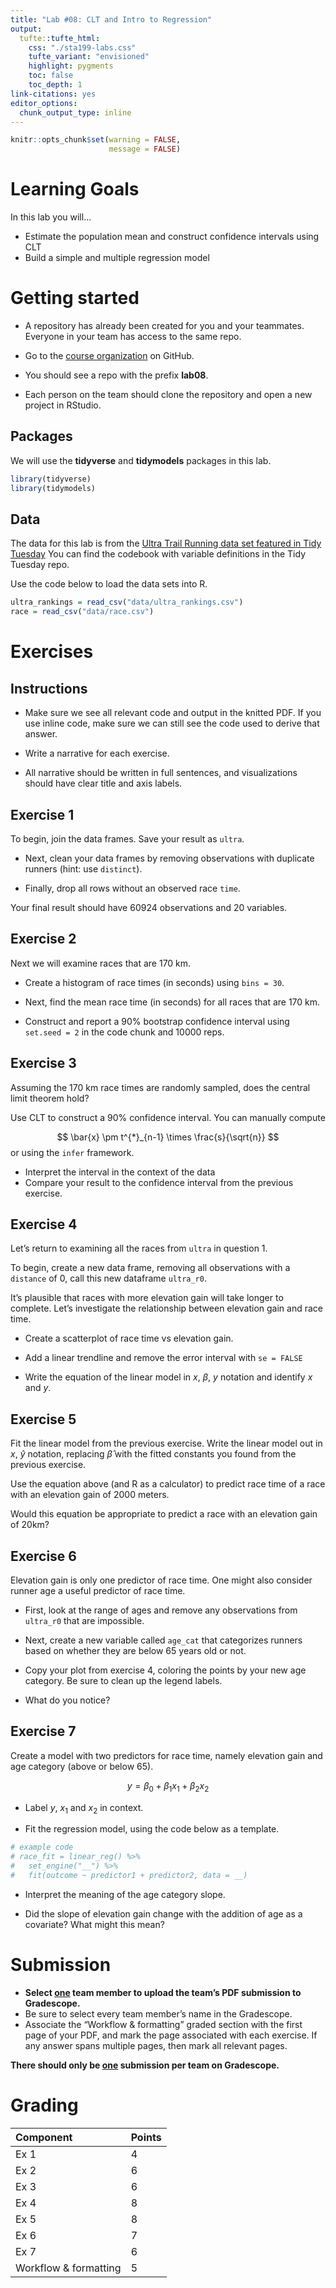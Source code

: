 ```yaml
---
title: "Lab #08: CLT and Intro to Regression"
output: 
  tufte::tufte_html:
    css: "./sta199-labs.css"
    tufte_variant: "envisioned"
    highlight: pygments
    toc: false
    toc_depth: 1
link-citations: yes
editor_options: 
  chunk_output_type: inline
---
```


```r
knitr::opts_chunk$set(warning = FALSE, 
                      message = FALSE)
```


# Learning Goals

In this lab you will...

- Estimate the population mean and construct confidence intervals using CLT
- Build a simple and multiple regression model

# Getting started

-   A repository has already been created for you and your teammates.
    Everyone in your team has access to the same repo.

-   Go to the [course organization](https://github.com/sta199-s22) on GitHub.

-   You should see a repo with the prefix **lab08**.

-   Each person on the team should clone the repository and open a new
    project in RStudio.

## Packages 

We will use the **tidyverse** and **tidymodels** packages in this lab.

```r
library(tidyverse)
library(tidymodels)
```

## Data 

The data for this lab is from the [Ultra Trail Running data set featured in Tidy Tuesday](https://github.com/rfordatascience/tidytuesday/blob/master/data/2021/2021-10-26/readme.md) You can find the codebook with variable definitions in the Tidy Tuesday repo.

Use the code below to load the data sets into R.
```r
ultra_rankings = read_csv("data/ultra_rankings.csv")
race = read_csv("data/race.csv")
```

# Exercises 

## Instructions

- Make sure we see all relevant code and output in the knitted PDF. If you use inline code, make sure we can still see the code used to derive that answer.

- Write a narrative for each exercise.

- All narrative should be written in full sentences, and visualizations should have clear title and axis labels.

## Exercise 1

To begin, join the data frames. Save your result as `ultra`.

- Next, clean your data frames by removing observations with duplicate runners (hint: use `distinct`).

- Finally, drop all rows without an observed race `time`.

Your final result should have 60924 observations and 20 variables.


## Exercise 2

Next we will examine races that are 170 km.

- Create a histogram of race times (in seconds) using `bins = 30`. 

- Next, find the mean race time (in seconds) for all races that are 170 km. 

- Construct and report a 90% bootstrap confidence interval using `set.seed = 2` in the code chunk and 10000 reps.

## Exercise 3

Assuming the 170 km race times are randomly sampled, does the central limit theorem hold?

Use CLT to construct a 90% confidence interval. You can manually compute 

$$
\bar{x} \pm t^{*}_{n-1} \times \frac{s}{\sqrt{n}}
$$
or using the `infer` framework.

- Interpret the interval in the context of the data
- Compare your result to the confidence interval from the previous exercise.

## Exercise 4

Let's return to examining all the races from `ultra` in question 1.

To begin, create a new data frame, removing all observations with a `distance` of 0, call this new dataframe `ultra_r0`.

It's plausible that races with more elevation gain will take longer to complete. Let's investigate the relationship between elevation gain and race time.

- Create a scatterplot of race time vs elevation gain.

- Add a linear trendline and remove the error interval with `se = FALSE`

- Write the equation of the linear model in $x$, $\beta$, $y$ notation and identify $x$ and $y$.

## Exercise 5

Fit the linear model from the previous exercise. Write the linear model out in $x$, $\hat{y}$  notation, replacing $\hat{\beta}$  with the fitted constants you found from the previous exercise.

Use the equation above (and R as a calculator) to predict race time of a race with an elevation gain of 2000 meters.

Would this equation be appropriate to predict a race with an elevation gain of 20km?

## Exercise 6

Elevation gain is only one predictor of race time. One might also consider runner age a useful predictor of race time. 

- First, look at the range of ages and remove any observations from `ultra_r0` that are impossible.

- Next, create a new variable called `age_cat` that categorizes runners based on whether they are below 65 years old or not.

- Copy your plot from exercise 4, coloring the points by your new age category. Be sure to clean up the legend labels.

- What do you notice?

## Exercise 7

Create a model with two predictors for race time, namely elevation gain and age category (above or below 65).

$$
y = \beta_0 + \beta_1 x_1 + \beta_2 x_2
$$

- Label $y$, $x_1$ and $x_2$ in context.

- Fit the regression model, using the code below as a template.

```r
# example code
# race_fit = linear_reg() %>%
#   set_engine("__") %>%
#   fit(outcome ~ predictor1 + predictor2, data = __)
```

- Interpret the meaning of the age category slope.

- Did the slope of elevation gain change with the addition of age as a covariate? What might this mean?

# Submission

- **Select <u>one</u> team member to upload the team's PDF submission to Gradescope.** 
- Be sure to select every team member's name in the Gradescope. 
- Associate the "Workflow & formatting" graded section with the first page of your PDF, and mark the page associated with each exercise. If any answer spans multiple pages, then mark all relevant pages.

**There should only be <u>one</u> submission per team on Gradescope.**


# Grading 

| Component | Points |
|:----------|:-------|
| Ex 1     | 4   |
| Ex 2      | 6 |
| Ex 3      | 6   |
| Ex 4      | 8   |
| Ex 5     |  8 |
| Ex 6    | 7 |
| Ex 7   |  6 |
| Workflow & formatting   | 5      |